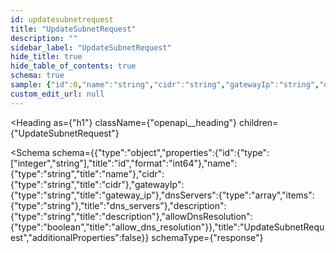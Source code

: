 ```yaml
---
id: updatesubnetrequest
title: "UpdateSubnetRequest"
description: ""
sidebar_label: "UpdateSubnetRequest"
hide_title: true
hide_table_of_contents: true
schema: true
sample: {"id":0,"name":"string","cidr":"string","gatewayIp":"string","dnsServers":["string"],"description":"string","allowDnsResolution":true}
custom_edit_url: null
---
```



<Heading
  as={"h1"}
  className={"openapi__heading"}
  children={"UpdateSubnetRequest"}
>
</Heading>





<Schema
  schema={{"type":"object","properties":{"id":{"type":["integer","string"],"title":"id","format":"int64"},"name":{"type":"string","title":"name"},"cidr":{"type":"string","title":"cidr"},"gatewayIp":{"type":"string","title":"gateway_ip"},"dnsServers":{"type":"array","items":{"type":"string"},"title":"dns_servers"},"description":{"type":"string","title":"description"},"allowDnsResolution":{"type":"boolean","title":"allow_dns_resolution"}},"title":"UpdateSubnetRequest","additionalProperties":false}}
  schemaType={"response"}
>
  
</Schema>
            